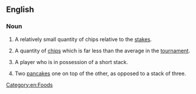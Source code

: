 ==English==

===Noun===
{{en-noun}}

# {{lb|en|poker}} A relatively small quantity of chips relative to the [[stakes]].
# {{lb|en|poker tournament}} A quantity of [[chips]] which is far less than the average in the [[tournament]].
# {{lb|en|poker}} A player who is in possession of a short stack.
# Two [[pancake]]s one on top of the other, as opposed to a stack of three.

[[Category:en:Foods]]